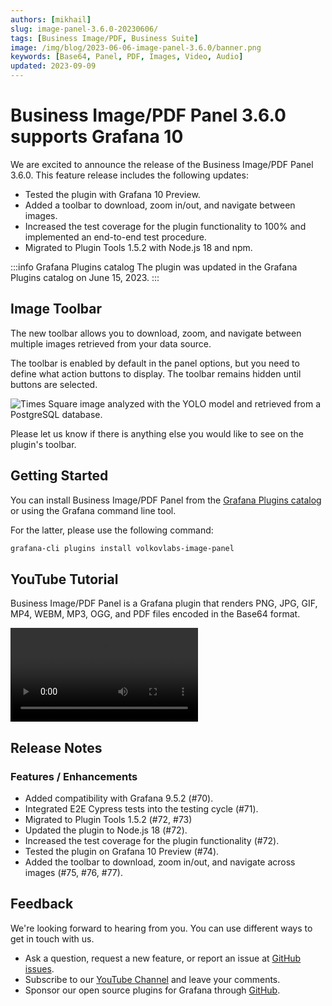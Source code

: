 ```yaml
---
authors: [mikhail]
slug: image-panel-3.6.0-20230606/
tags: [Business Image/PDF, Business Suite]
image: /img/blog/2023-06-06-image-panel-3.6.0/banner.png
keywords: [Base64, Panel, PDF, Images, Video, Audio]
updated: 2023-09-09
---
```



# Business Image/PDF Panel 3.6.0 supports Grafana 10

We are excited to announce the release of the Business Image/PDF Panel 3.6.0. This feature release includes the following updates:

- Tested the plugin with Grafana 10 Preview.
- Added a toolbar to download, zoom in/out, and navigate between images.
- Increased the test coverage for the plugin functionality to 100% and implemented an end-to-end test procedure.
- Migrated to Plugin Tools 1.5.2 with Node.js 18 and npm.

:::info Grafana Plugins catalog
The plugin was updated in the Grafana Plugins catalog on June 15, 2023.
:::

## Image Toolbar

The new toolbar allows you to download, zoom, and navigate between multiple images retrieved from your data source.

The toolbar is enabled by default in the panel options, but you need to define what action buttons to display. The toolbar remains hidden until buttons are selected.

<Image
  title="Times Square image analyzed with the YOLO model and retrieved from a PostgreSQL database."
  src="/img/blog/2023-06-06-image-panel-3.6.0/panel.png"
/>

Please let us know if there is anything else you would like to see on the plugin's toolbar.

## Getting Started

You can install Business Image/PDF Panel from the [Grafana Plugins catalog](https://grafana.com/grafana/plugins/volkovlabs-image-panel/) or using the Grafana command line tool.

For the latter, please use the following command:

```bash
grafana-cli plugins install volkovlabs-image-panel
```

## YouTube Tutorial

Business Image/PDF Panel is a Grafana plugin that renders PNG, JPG, GIF, MP4, WEBM, MP3, OGG, and PDF files encoded in the Base64 format.

<Video
  src="https://www.youtube.com/embed/1_bgLSehjhg"
  title="Images, PDFs, Video, Live Camera Feed on Grafana Dashboard."
/>

## Release Notes

### Features / Enhancements

- Added compatibility with Grafana 9.5.2 (#70).
- Integrated E2E Cypress tests into the testing cycle (#71).
- Migrated to Plugin Tools 1.5.2 (#72, #73)
- Updated the plugin to Node.js 18 (#72).
- Increased the test coverage for the plugin functionality (#72).
- Tested the plugin on Grafana 10 Preview (#74).
- Added the toolbar to download, zoom in/out, and navigate across images (#75, #76, #77).

## Feedback

We're looking forward to hearing from you. You can use different ways to get in touch with us.

- Ask a question, request a new feature, or report an issue at [GitHub issues](https://github.com/volkovlabs/volkovlabs-image-panel/issues).
- Subscribe to our [YouTube Channel](https://www.youtube.com/@volkovlabs) and leave your comments.
- Sponsor our open source plugins for Grafana through [GitHub](https://github.com/sponsors/VolkovLabs).
